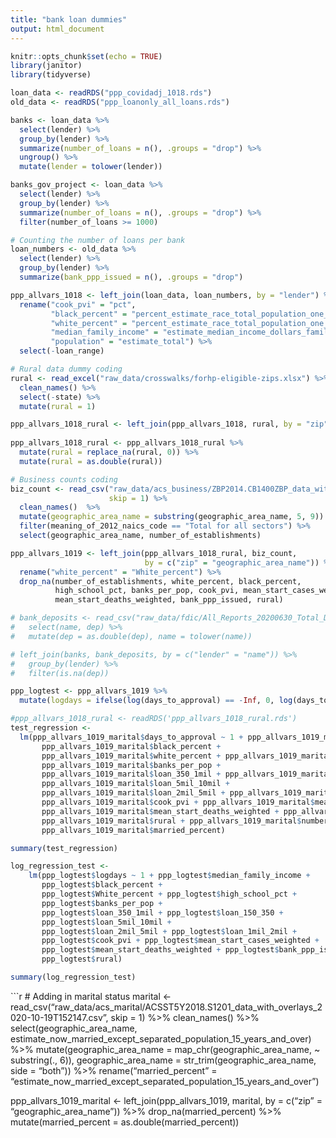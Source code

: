```yaml
---
title: "bank loan dummies"
output: html_document
---
```


```r
knitr::opts_chunk$set(echo = TRUE)
library(janitor)
library(tidyverse)

loan_data <- readRDS("ppp_covidadj_1018.rds")
old_data <- readRDS("ppp_loanonly_all_loans.rds")
```


```r
banks <- loan_data %>%
  select(lender) %>%
  group_by(lender) %>%
  summarize(number_of_loans = n(), .groups = "drop") %>%
  ungroup() %>%
  mutate(lender = tolower(lender))

banks_gov_project <- loan_data %>%
  select(lender) %>%
  group_by(lender) %>%
  summarize(number_of_loans = n(), .groups = "drop") %>%
  filter(number_of_loans >= 1000)
```


```r
# Counting the number of loans per bank
loan_numbers <- old_data %>%
  select(lender) %>%
  group_by(lender) %>%
  summarize(bank_ppp_issued = n(), .groups = "drop")

ppp_allvars_1018 <- left_join(loan_data, loan_numbers, by = "lender") %>%
  rename("cook_pvi" = "pct", 
         "black_percent" = "percent_estimate_race_total_population_one_race_black_or_african_american",
         "white_percent" = "percent_estimate_race_total_population_one_race_white",
         "median_family_income" = "estimate_median_income_dollars_families_families",
         "population" = "estimate_total") %>%
  select(-loan_range)
```


```r
# Rural data dummy coding
rural <- read_excel("raw_data/crosswalks/forhp-eligible-zips.xlsx") %>%
  clean_names() %>%
  select(-state) %>%
  mutate(rural = 1)

ppp_allvars_1018_rural <- left_join(ppp_allvars_1018, rural, by = "zip") %>%
  
ppp_allvars_1018_rural <- ppp_allvars_1018_rural %>%
  mutate(rural = replace_na(rural, 0)) %>%
  mutate(rural = as.double(rural))
```


```r
# Business counts coding
biz_count <- read_csv("raw_data/acs_business/ZBP2014.CB1400ZBP_data_with_overlays_2020-10-19T095307.csv",
                      skip = 1) %>%
  clean_names()  %>%
  mutate(geographic_area_name = substring(geographic_area_name, 5, 9)) %>%
  filter(meaning_of_2012_naics_code == "Total for all sectors") %>%
  select(geographic_area_name, number_of_establishments)

ppp_allvars_1019 <- left_join(ppp_allvars_1018_rural, biz_count, 
                              by = c("zip" = "geographic_area_name")) %>%
  rename("white_percent" = "White_percent") %>%
  drop_na(number_of_establishments, white_percent, black_percent,
          high_school_pct, banks_per_pop, cook_pvi, mean_start_cases_weighted,
          mean_start_deaths_weighted, bank_ppp_issued, rural)
```


```r
# bank_deposits <- read_csv("raw_data/fdic/All_Reports_20200630_Total_Deposits.csv") %>%
#   select(name, dep) %>%
#   mutate(dep = as.double(dep), name = tolower(name))
```


```r
# left_join(banks, bank_deposits, by = c("lender" = "name")) %>%
#   group_by(lender) %>%
#   filter(is.na(dep))
```


```r
ppp_logtest <- ppp_allvars_1019 %>%
  mutate(logdays = ifelse(log(days_to_approval) == -Inf, 0, log(days_to_approval)))
```


```r
#ppp_allvars_1018_rural <- readRDS('ppp_allvars_1018_rural.rds')
test_regression <-
  lm(ppp_allvars_1019_marital$days_to_approval ~ 1 + ppp_allvars_1019_marital$median_family_income +
       ppp_allvars_1019_marital$black_percent +
       ppp_allvars_1019_marital$white_percent + ppp_allvars_1019_marital$high_school_pct +
       ppp_allvars_1019_marital$banks_per_pop + 
       ppp_allvars_1019_marital$loan_350_1mil + ppp_allvars_1019_marital$loan_150_350 + 
       ppp_allvars_1019_marital$loan_5mil_10mil +
       ppp_allvars_1019_marital$loan_2mil_5mil + ppp_allvars_1019_marital$loan_1mil_2mil +
       ppp_allvars_1019_marital$cook_pvi + ppp_allvars_1019_marital$mean_start_cases_weighted + 
       ppp_allvars_1019_marital$mean_start_deaths_weighted + ppp_allvars_1019_marital$bank_ppp_issued +
       ppp_allvars_1019_marital$rural + ppp_allvars_1019_marital$number_of_establishments +
       ppp_allvars_1019_marital$married_percent)

summary(test_regression)
```


```r
log_regression_test <- 
    lm(ppp_logtest$logdays ~ 1 + ppp_logtest$median_family_income +
       ppp_logtest$black_percent +
       ppp_logtest$White_percent + ppp_logtest$high_school_pct +
       ppp_logtest$banks_per_pop + 
       ppp_logtest$loan_350_1mil + ppp_logtest$loan_150_350 + 
       ppp_logtest$loan_5mil_10mil +
       ppp_logtest$loan_2mil_5mil + ppp_logtest$loan_1mil_2mil +
       ppp_logtest$cook_pvi + ppp_logtest$mean_start_cases_weighted + 
       ppp_logtest$mean_start_deaths_weighted + ppp_logtest$bank_ppp_issued +
       ppp_logtest$rural)

summary(log_regression_test)
```
```r
# Adding in marital status
marital <- read_csv("raw_data/acs_marital/ACSST5Y2018.S1201_data_with_overlays_2020-10-19T152147.csv",
                    skip = 1) %>%
  clean_names() %>%
  select(geographic_area_name, estimate_now_married_except_separated_population_15_years_and_over) %>%
  mutate(geographic_area_name = map_chr(geographic_area_name, ~ substring(., 6)),
         geographic_area_name = str_trim(geographic_area_name, side = "both")) %>%
  rename("married_percent" = "estimate_now_married_except_separated_population_15_years_and_over")

ppp_allvars_1019_marital <- left_join(ppp_allvars_1019, marital, 
                                      by = c("zip" = "geographic_area_name")) %>%
  drop_na(married_percent) %>%
  mutate(married_percent = as.double(married_percent))